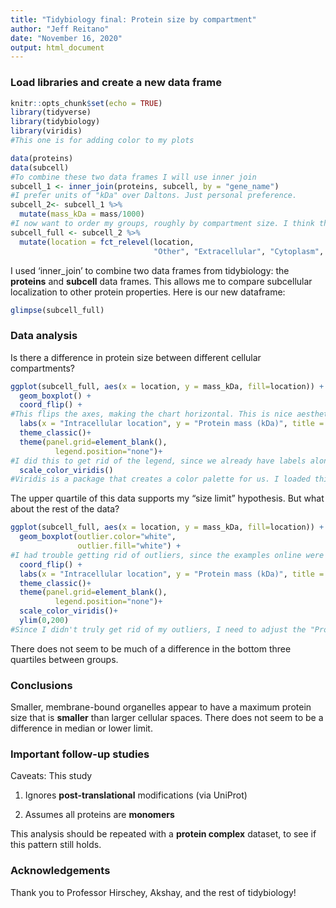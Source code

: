 ---
title: "Tidybiology final: Protein size by compartment"
author: "Jeff Reitano"
date: "November 16, 2020"
output: html_document
---

### Load libraries and create a new data frame  
```{r setup, include=FALSE}
knitr::opts_chunk$set(echo = TRUE)
library(tidyverse)
library(tidybiology)
library(viridis)
#This one is for adding color to my plots
```

```{r, include=FALSE}
data(proteins)
data(subcell)
#To combine these two data frames I will use inner join
subcell_1 <- inner_join(proteins, subcell, by = "gene_name")
#I prefer units of "kDa" over Daltons. Just personal preference.
subcell_2<- subcell_1 %>% 
  mutate(mass_kDa = mass/1000)
#I now want to order my groups, roughly by compartment size. I think that larger compartments may be able to house larger proteins. I will do this with the fct_relevel() command.
subcell_full <- subcell_2 %>% 
  mutate(location = fct_relevel(location,
                                "Other", "Extracellular", "Cytoplasm", "Membrane", "Nucleus", "ER", "Mitochondria", "Nucleolus", "Golgi", "Lysosome", "Centrosome", "Peroxisome", "Ribosome", "Vesicle"))
```
I used 'inner_join' to combine two data frames from tidybiology: the **proteins** and **subcell** data frames. This allows me to compare subcellular localization to other protein properties. Here is our new dataframe:  
  
```{r echo=FALSE}
glimpse(subcell_full)
```
### Data analysis  
  
Is there a difference in protein size between different cellular compartments? 

```{r echo=FALSE}
ggplot(subcell_full, aes(x = location, y = mass_kDa, fill=location)) + 
  geom_boxplot() +
  coord_flip() +
#This flips the axes, making the chart horizontal. This is nice aesthetically, and allows us to read all of the group labels.
  labs(x = "Intracellular location", y = "Protein mass (kDa)", title = "Protein mass by location")+
  theme_classic()+
  theme(panel.grid=element_blank(),
          legend.position="none")+
#I did this to get rid of the legend, since we already have labels along the axis
  scale_color_viridis()
#Viridis is a package that creates a color palette for us. I loaded this earlier in the r setup page.
```
  
The upper quartile of this data supports my "size limit" hypothesis. But what about the rest of the data?  
  
```{r echo=FALSE}
ggplot(subcell_full, aes(x = location, y = mass_kDa, fill=location)) + 
  geom_boxplot(outlier.color="white",
               outlier.fill="white") +
#I had trouble getting rid of outliers, since the examples online were very complicated and, at times, dated. Instead, this allows me to just hide my outliers, rather than getting rid of them.
  coord_flip() +
  labs(x = "Intracellular location", y = "Protein mass (kDa)", title = "Protein mass by location")+
  theme_classic()+
  theme(panel.grid=element_blank(),
          legend.position="none")+
  scale_color_viridis()+
  ylim(0,200)
#Since I didn't truly get rid of my outliers, I need to adjust the "Protein mass" axis to better show the data.
```
  
There does not seem to be much of a difference in the bottom three quartiles between groups.

### Conclusions  

Smaller, membrane-bound organelles appear to have a maximum protein size that is **smaller** than larger cellular spaces. There does not seem to be a difference in median or lower limit.

### Important follow-up studies  

Caveats: This study  
  
1) Ignores **post-translational** modifications (via UniProt)  
  
2) Assumes all proteins are **monomers** 
  
This analysis should be repeated with a **protein complex** dataset, to see if this pattern still holds. 

### Acknowledgements  
  
Thank you to Professor Hirschey, Akshay, and the rest of tidybiology!
